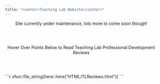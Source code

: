 ```yaml
---
title: "<center>Teaching Lab Website</center>"
---
```


<center>
Site currently under maintenance, lots more to come soon though!
</center>



<br>
<br>

<center> Hover Over Points Below to Read Teaching Lab Professional Development Reviews </center>

<br>
<br>
````{=html}
```r
xfun::file_string(here::here("HTML/TLReviews.html"))
```
````


